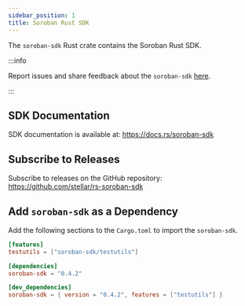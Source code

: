 ```yaml
---
sidebar_position: 1
title: Soroban Rust SDK
---
```


The `soroban-sdk` Rust crate contains the Soroban Rust SDK.

:::info

Report issues and share feedback about the `soroban-sdk`
[here](https://github.com/stellar/rs-soroban-sdk/issues/new/choose).

:::

## SDK Documentation

SDK documentation is available at:
https://docs.rs/soroban-sdk

## Subscribe to Releases

Subscribe to releases on the GitHub repository:
https://github.com/stellar/rs-soroban-sdk

## Add `soroban-sdk` as a Dependency

Add the following sections to the `Cargo.toml` to import the `soroban-sdk`.

```toml
[features]
testutils = ["soroban-sdk/testutils"]

[dependencies]
soroban-sdk = "0.4.2"

[dev_dependencies]
soroban-sdk = { version = "0.4.2", features = ["testutils"] }
```
